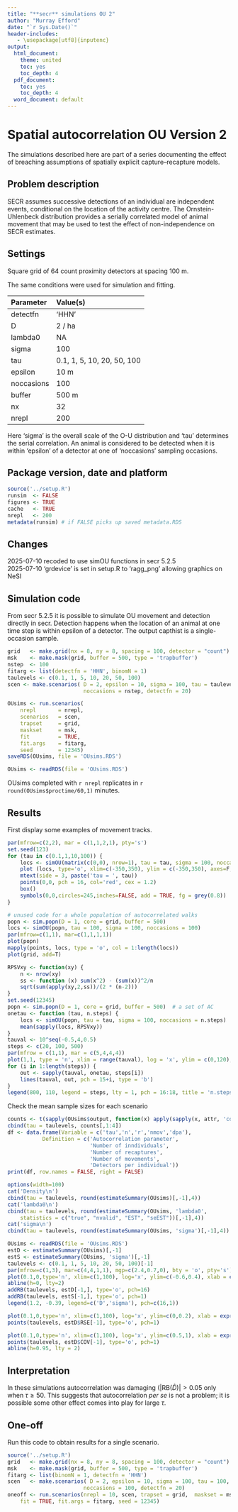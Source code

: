 ```yaml
---
title: "**secr** simulations OU 2"
author: "Murray Efford"
date: "`r Sys.Date()`"
header-includes:
   - \usepackage[utf8]{inputenc}
output:
  html_document:
    theme: united
    toc: yes
    toc_depth: 4
  pdf_document:
    toc: yes
    toc_depth: 4
  word_document: default
---
```


# Spatial autocorrelation OU Version 2

The simulations described here are part of a series documenting the effect of 
breaching assumptions of spatially explicit capture--recapture models.

## Problem description

SECR assumes successive detections of an individual are independent events, conditional on the location of the activity centre. The Ornstein-Uhlenbeck distribution provides a serially correlated model of animal movement that may be used to test the effect of non-independence on SECR estimates.

## Settings

Square grid of 64 count proximity detectors at spacing 100 m.  

The same conditions were used for simulation and fitting. 

| Parameter | Value(s) |
|:-----|:-----------------------|
| detectfn | 'HHN' |
| D | 2 / ha |
| lambda0  | NA |
| sigma    | 100 |
| tau      | 0.1, 1, 5, 10, 20, 50, 100 |
| epsilon  | 10 m |
| noccasions | 100 |
| buffer   | 500 m |
| nx       | 32 |
| nrepl    | 200 |

Here 'sigma' is the overall scale of the O-U distribution and 'tau' determines the serial correlation. An animal is considered to be detected when it is within 'epsilon' of a detector at one of 'noccasions' sampling occasions.

## Package version, date and platform

```r
source('../setup.R')
runsim  <- FALSE
figures <- TRUE
cache   <- TRUE
nrepl   <- 200
metadata(runsim) # if FALSE picks up saved metadata.RDS
```

## Changes

2025-07-10 recoded to use simOU functions in secr 5.2.5  
2025-07-10 'grdevice' is set in setup.R to 'ragg_png' allowing graphics on NeSI  

## Simulation code

From secr 5.2.5 it is possible to simulate OU movement and detection directly in secr. Detection happens when the location of an animal at one time step is within epsilon of a detector. The output capthist is a single-occasion sample.

```r
grid   <- make.grid(nx = 8, ny = 8, spacing = 100, detector = "count")
msk    <- make.mask(grid, buffer = 500, type = 'trapbuffer')
nstep  <- 100
fitarg <- list(detectfn = 'HHN', binomN = 1)
taulevels <- c(0.1, 1, 5, 10, 20, 50, 100)
scen <- make.scenarios( D = 2, epsilon = 10, sigma = 100, tau = taulevels,
                        noccasions = nstep, detectfn = 20)
```

```r
OUsims <- run.scenarios(
    nrepl       = nrepl, 
    scenarios   = scen, 
    trapset     = grid, 
    maskset     = msk,
    fit         = TRUE, 
    fit.args    = fitarg, 
    seed        = 12345)
saveRDS(OUsims, file = 'OUsims.RDS')
```

```r
OUsims <- readRDS(file = 'OUsims.RDS')
```

OUsims completed with `r nrepl` replicates in `r round(OUsims$proctime/60,1)` minutes.

## Results

First display some examples of movement tracks.
```r
par(mfrow=c(2,2), mar = c(1,1,2,1), pty='s')
set.seed(123)
for (tau in c(0.1,1,10,100)) {
    locs <- simOU(matrix(c(0,0), nrow=1), tau = tau, sigma = 100, noccasions = 100)
    plot (locs, type='o', xlim=c(-350,350), ylim = c(-350,350), axes=F, xlab='', ylab='')
    mtext(side = 3, paste('tau = ', tau))
    points(0,0, pch = 16, col='red', cex = 1.2)
    box()
    symbols(0,0,circles=245,inches=FALSE, add = TRUE, fg = grey(0.8))
}
```

```r
# unused code for a whole population of autocorrelated walks
popn <- sim.popn(D = 1, core = grid, buffer = 500)
locs <- simOU(popn, tau = 100, sigma = 100, noccasions = 100)
par(mfrow=c(1,1), mar=c(1,1,1,1))
plot(popn)
mapply(points, locs, type = 'o', col = 1:length(locs))
plot(grid, add=T)
```

```r
RPSVxy <- function(xy) {
    n <- nrow(xy)
    ss <- function (x) sum(x^2) - (sum(x))^2/n
    sqrt(sum(apply(xy,2,ss))/(2 * (n-2)))
}
set.seed(12345)
popn <- sim.popn(D = 1, core = grid, buffer = 500)  # a set of AC
onetau <- function (tau, n.steps) {
    locs <- simOU(popn, tau = tau, sigma = 100, noccasions = n.steps)
    mean(sapply(locs, RPSVxy))
}
tauval <- 10^seq(-0.5,4,0.5)
steps <- c(20, 100, 500)
par(mfrow = c(1,1), mar = c(5,4,4,4))
plot(1,1, type = 'n', xlim = range(tauval), log = 'x', ylim = c(0,120), xlab = 'tau', ylab = 'Sigma-hat')
for (i in 1:length(steps)) {
    out <- sapply(tauval, onetau, steps[i])
    lines(tauval, out, pch = 15+i, type = 'b')
}
legend(800, 110, legend = steps, lty = 1, pch = 16:18, title = 'n.steps')
```

Check the mean sample sizes for each scenario
```r
counts <- t(sapply(OUsims$output, function(x) apply(sapply(x, attr, 'counts'),1,mean)))
cbind(tau = taulevels, counts[,1:4])
df <- data.frame(Variable = c('tau','n','r','nmov','dpa'), 
           Definition = c('Autocorrelation parameter', 
                          'Number of inndividuals', 
                          'Number of recaptures', 
                          'Number of movements', 
                          'Detectors per individual'))
print(df, row.names = FALSE, right = FALSE)
```

```r
options(width=100)
cat('Density\n')
cbind(tau = taulevels, round(estimateSummary(OUsims)[,-1],4))
cat('lambda0\n')
cbind(tau = taulevels, round(estimateSummary(OUsims, 'lambda0', 
    statistics = c("true", "nvalid", "EST", "seEST"))[,-1],4))
cat('sigma\n')
cbind(tau = taulevels, round(estimateSummary(OUsims, 'sigma')[,-1],4))
```

```r
OUsims <- readRDS(file = 'OUsims.RDS')
estD <- estimateSummary(OUsims)[,-1]
estS <- estimateSummary(OUsims, 'sigma')[,-1]
taulevels <- c(0.1, 1, 5, 10, 20, 50, 100)[-1]
par(mfrow=c(1,3), mar=c(4,4,1,1), mgp=c(2.4,0.7,0), bty = 'o', pty='s')
plot(0.1,0,type='n', xlim=c(1,100), log='x', ylim=c(-0.6,0.4), xlab = expression(tau), ylab='RB')
abline(h=0, lty=2)
addRB(taulevels, estD[-1,], type='o', pch=16)
addRB(taulevels, estS[-1,], type='o', pch=1)
legend(1.2, -0.39, legend=c('D','sigma'), pch=c(16,1))

plot(0.1,0,type='n', xlim=c(1,100), log='x', ylim=c(0,0.2), xlab = expression(tau), ylab='RSE')
points(taulevels, estD$RSE[-1], type='o', pch=1)

plot(0.1,0,type='n', xlim=c(1,100), log='x', ylim=c(0.5,1), xlab = expression(tau), ylab='COV')
points(taulevels, estD$COV[-1], type='o', pch=1)
abline(h=0.95, lty = 2)
```

## Interpretation

In these simulations autocorrelation was damaging ($|\mbox{RB}(\hat D)| > 0.05$ only when $\tau \ge 50$. This suggests that autocorrelation *per se* is not a problem; it is possible some other effect comes into play for large $\tau$.

## One-off

Run this code to obtain results for a single scenario. 
```r
source('../setup.R')
grid   <- make.grid(nx = 8, ny = 8, spacing = 100, detector = "count")
msk    <- make.mask(grid, buffer = 500, type = 'trapbuffer')
fitarg <- list(binomN = 1, detectfn = 'HHN')
scen   <- make.scenarios( D = 2, epsilon = 10, sigma = 100, tau = 100, 
                        noccasions = 100, detectfn = 20)
oneoff <- run.scenarios(nrepl = 10, scen, trapset = grid,  maskset = msk,
    fit = TRUE, fit.args = fitarg, seed = 12345)
```

